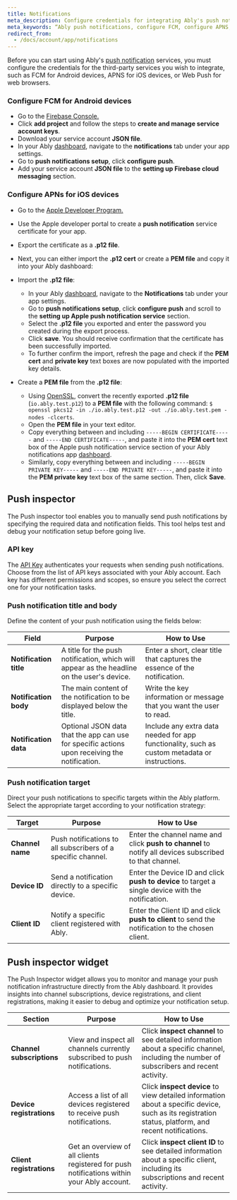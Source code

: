 ```yaml
---
title: Notifications
meta_description: Configure credentials for integrating Ably's push notification services with third-party services, send push notifications from the Ably dashboard, and inspect push notifications .”
meta_keywords: “Ably push notifications, configure FCM, configure APNS, Web Push setup, push inspector"
redirect_from:
  - /docs/account/app/notifications
---
```


Before you can start using Ably's [push notification](/docs/push) services, you must configure the credentials for the third-party services you wish to integrate, such as FCM for Android devices, APNS for iOS devices, or Web Push for web browsers.

### Configure FCM for Android devices <a id="configure-FCM"/>

* Go to the [Firebase Console.](https://firebase.google.com/)
* Click **add project** and follow the steps to **create and manage service account keys**.
* Download your service account **JSON file**.
* In your Ably [dashboard](https://ably.com/accounts), navigate to the **notifications** tab under your app settings.
* Go to **push notifications setup**, click **configure push**.
* Add your service account **JSON file** to the **setting up Firebase cloud messaging** section.

### Configure APNs for iOS devices <a id="configure-APNs"/>

* Go to the [Apple Developer Program.](https://developer.apple.com/programs/)
* Use the Apple developer portal to create a **push notification** service certificate for your app.
* Export the certificate as a **.p12 file**.
* Next, you can either import the **.p12 cert** or create a **PEM file** and copy it into your Ably dashboard:

* Import the **.p12 file**:
  * In your Ably [dashboard](https://ably.com/accounts), navigate to the **Notifications** tab under your app settings.
  * Go to **push notifications setup**, click **configure push** and scroll to the **setting up Apple push notification service** section.
  * Select the **.p12 file** you exported and enter the password you created during the export process.
  * Click **save**. You should receive confirmation that the certificate has been successfully imported.
  * To further confirm the import, refresh the page and check if the **PEM cert** and **private key** text boxes are now populated with the imported key details.
* Create a **PEM file** from the **.p12 file**:
  * Using [OpenSSL](https://www.openssl.org/), convert the recently exported **.p12 file** (`io.ably.test.p12`) to a **PEM file** with the following command: `$ openssl pkcs12 -in ./io.ably.test.p12 -out ./io.ably.test.pem -nodes -clcerts`.
  * Open the **PEM file** in your text editor.
  * Copy everything between and including `-----BEGIN CERTIFICATE-----` and `-----END CERTIFICATE-----`, and paste it into the **PEM cert** text box of the Apple push notification service section of your Ably notifications app [dashboard](https://ably.com/accounts).
  * Similarly, copy everything between and including `-----BEGIN PRIVATE KEY-----` and `-----END PRIVATE KEY-----`, and paste it into the **PEM private key** text box of the same section. Then, click **Save**.

## Push inspector

The Push inspector tool enables you to manually send push notifications by specifying the required data and notification fields. This tool helps test and debug your notification setup before going live.

### API key

The [API Key](/docs/account/app/api) authenticates your requests when sending push notifications. Choose from the list of API keys associated with your Ably account. Each key has different permissions and scopes, so ensure you select the correct one for your notification tasks.

### Push notification title and body

Define the content of your push notification using the fields below:

| Field | Purpose | How to Use |
| ----- | ------- | ---------- |
| **Notification title** | A title for the push notification, which will appear as the headline on the user's device. | Enter a short, clear title that captures the essence of the notification. |
| **Notification body** | The main content of the notification to be displayed below the title. | Write the key information or message that you want the user to read. |
| **Notification data** | Optional JSON data that the app can use for specific actions upon receiving the notification.  | Include any extra data needed for app functionality, such as custom metadata or instructions. |

### Push notification target

Direct your push notifications to specific targets within the Ably platform. Select the appropriate target according to your notification strategy:

| Target | Purpose | How to Use |
| ------ | ------- | ---------- |
| **Channel name** | Push notifications to all subscribers of a specific channel. | Enter the channel name and click **push to channel** to notify all devices subscribed to that channel. |
| **Device ID** | Send a notification directly to a specific device. | Enter the Device ID and click **push to device** to target a single device with the notification. |
| **Client ID** | Notify a specific client registered with Ably. | Enter the Client ID and click **push to client** to send the notification to the chosen client. |

## Push inspector widget

The Push Inspector widget allows you to monitor and manage your push notification infrastructure directly from the Ably dashboard. It provides insights into channel subscriptions, device registrations, and client registrations, making it easier to debug and optimize your notification setup.

| Section | Purpose | How to Use |
| ------- | ------- | ---------- |
| **Channel subscriptions** | View and inspect all channels currently subscribed to push notifications. | Click **inspect channel** to see detailed information about a specific channel, including the number of subscribers and recent activity. |
| **Device registrations**  | Access a list of all devices registered to receive push notifications. | Click **inspect device** to view detailed information about a specific device, such as its registration status, platform, and recent notifications. |
| **Client registrations**  | Get an overview of all clients registered for push notifications within your Ably account. | Click **inspect client ID** to see detailed information about a specific client, including its subscriptions and recent activity. |
